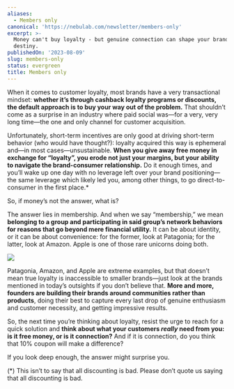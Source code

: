 ```yaml
---
aliases:
  - Members only
canonical: 'https://nebulab.com/newsletter/members-only'
excerpt: >-
  Money can't buy loyalty - but genuine connection can shape your brand's
  destiny.
publishedOn: '2023-08-09'
slug: members-only
status: evergreen
title: Members only
---
```

When it comes to customer loyalty, most brands have a very transactional mindset: **whether it’s through cashback loyalty programs or discounts, the default approach is to buy your way out of the problem.** That shouldn’t come as a surprise in an industry where paid social was—for a very, very long time—the one and only channel for customer acquisition.

Unfortunately, short-term incentives are only good at driving short-term behavior (who would have thought?): loyalty acquired this way is ephemeral and—in most cases—unsustainable. **When you give away free money in exchange for “loyalty”, you erode not just your margins, but your ability to navigate the brand-consumer relationship.** Do it enough times, and you’ll wake up one day with no leverage left over your brand positioning—the same leverage which likely led you, among other things, to go direct-to-consumer in the first place.\*

So, if money’s not the answer, what is?

The answer lies in membership. And when we say “membership,” we mean **belonging to a group and participating in said group’s network behaviors for reasons that go beyond mere financial utility.** It can be about identity, or it can be about convenience: for the former, look at Patagonia; for the latter, look at Amazon. Apple is one of those rare unicorns doing both.

![](https://mcusercontent.com/679f4835b2683d59bc5762ec3/images/aefc9382-8f85-e705-23fc-80054765d245.jpg)

Patagonia, Amazon, and Apple are extreme examples, but that doesn’t mean true loyalty is inaccessible to smaller brands—just look at the brands mentioned in today’s outsights if you don’t believe that. **More and more, founders are building their brands around communities rather than products**, doing their best to capture every last drop of genuine enthusiasm and customer necessity, and getting impressive results.

So, the next time you’re thinking about loyalty, resist the urge to reach for a quick solution and **think about what your customers _really_ need from you: is it free money, or is it connection?** And if it is connection, do you think that 10% coupon will make a difference?

If you look deep enough, the answer might surprise you.

(\*) This isn’t to say that all discounting is bad. Please don’t quote us saying that all discounting is bad.

